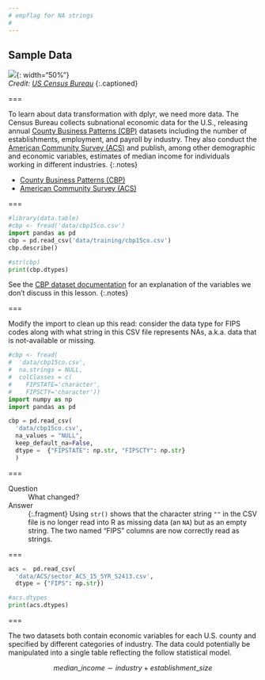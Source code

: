 ```yaml
---
# empflag for NA strings
#
---
```


## Sample Data

![]({% include asset.html path="images/data.jpg" %}){: width="50%"}  
*Credit: [US Census Bureau](https://www.census.gov/programs-surveys/cbp.html)*
{:.captioned}

===

To learn about data transformation with dplyr, we need more data. The Census
Bureau collects subnational economic data for the U.S., releasing annual [County
Business Patterns (CBP)] datasets including the number of establishments,
employment, and payroll by industry. They also conduct the [American Community
Survey (ACS)] and publish, among other demographic and economic variables, estimates of
median income for individuals working in different industries.
{:.notes}

- [County Business Patterns (CBP)]
- [American Community Survey (ACS)]

[County Business Patterns (CBP)]: https://www.census.gov/programs-surveys/cbp/data/datasets.html
[American Community Survey (ACS)]: https://www.census.gov/programs-surveys/acs/

===

```python

#library(data.table)
#cbp <- fread('data/cbp15co.csv')
import pandas as pd
cbp = pd.read_csv('data/training/cbp15co.csv')
cbp.describe()

```
```python
#str(cbp)
print(cbp.dtypes)
```

See the [CBP dataset documentation] for an explanation of the variables we don't
discuss in this lesson.
{:.notes}

[CBP dataset documentation]: https://www2.census.gov/programs-surveys/rhfs/cbp/technical%20documentation/2015_record_layouts/county_layout_2015.txt

===

Modify the import to clean up this read: consider the data type for FIPS codes
along with what string in this CSV file represents NAs, a.k.a. data that is
not-available or missing.

```python
#cbp <- fread(
#  'data/cbp15co.csv',
#  na.strings = NULL,
#  colClasses = c(
#    FIPSTATE='character',
#    FIPSCTY='character'))
import numpy as np
import pandas as pd

cbp = pd.read_csv(
  'data/cbp15co.csv',
  na_values = "NULL",
  keep_default_na=False,
  dtype =  {"FIPSTATE": np.str, "FIPSCTY": np.str}
  )

```

===

Question
: What changed?

Answer
: {:.fragment} Using `str()` shows that the character string `""` in the CSV
file is no longer read into R as missing data (an `NA`) but as an empty string.
The two named "FIPS" columns are now correctly read as strings.

===

```python
acs =  pd.read_csv(
  'data/ACS/sector_ACS_15_5YR_S2413.csv',
  dtype = {"FIPS": np.str})
```
```python
#acs.dtypes
print(acs.dtypes)
```

===

The two datasets both contain economic variables for each U.S. county and
specified by different categories of industry. The data could potentially be
manipulated into a single table reflecting the follow statistical model.

$$
median\_income \sim industry + establishment\_size
$$
